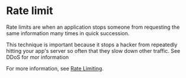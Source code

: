 
# Rate limit

Rate limits are when an application stops someone from requesting the same information many times in quick succession.

This technique is important because it stops a hacker from repeatedly hitting your app's server so often that they slow down other traffic. See <KeyTermLink termUrl="ddos">DDoS</KeyTermLink> for mor information

For more information, see [Rate Limiting](https://www.cloudflare.com/learning/bots/what-is-rate-limiting).
